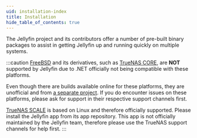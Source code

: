 ```yaml
---
uid: installation-index
title: Installation
hide_table_of_contents: true
---
```


The Jellyfin project and its contributors offer a number of pre-built binary packages to assist in getting Jellyfin up and running quickly on multiple systems.

:::caution
[FreeBSD](https://www.freebsd.org/) and its derivatives, such as [TrueNAS CORE](https://www.truenas.com/truenas-core/), are **NOT** supported by Jellyfin due to .NET officially not being compatible with these platforms.

Even though there are builds available online for these platforms, they are unofficial and from [a separate project](https://github.com/Thefrank/jellyfin-server-freebsd). If you do encounter issues on these platforms, please ask for support in their respective support channels first.

[TrueNAS SCALE](https://www.truenas.com/truenas-scale/) is based on Linux and therefore officially supported. Please install the Jellyfin app from its app repository. This app is not officially maintained by the Jellyfin team, therefore please use the TrueNAS support channels for help first.
:::


<DocCardList />
